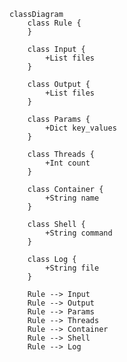 ```mermaid
classDiagram
    class Rule {
    }

    class Input {
        +List files
    }

    class Output {
        +List files
    }

    class Params {
        +Dict key_values
    }

    class Threads {
        +Int count
    }

    class Container {
        +String name
    }

    class Shell {
        +String command
    }

    class Log {
        +String file
    }

    Rule --> Input
    Rule --> Output
    Rule --> Params
    Rule --> Threads
    Rule --> Container
    Rule --> Shell
    Rule --> Log
```